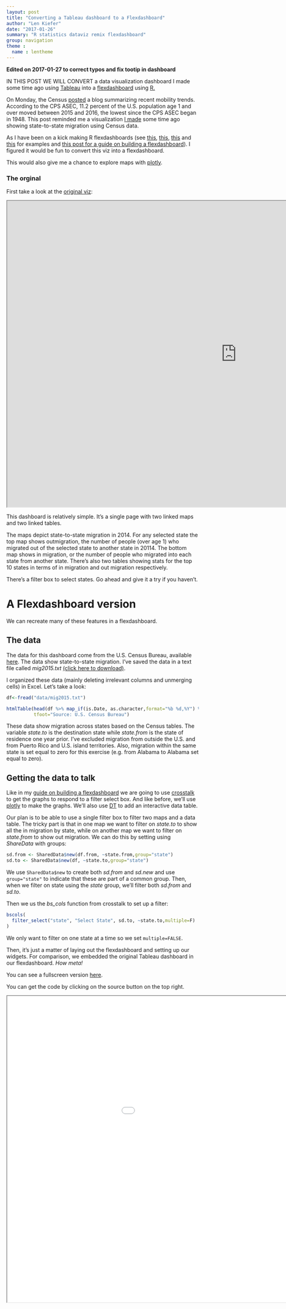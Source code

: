 ```yaml
---
layout: post
title: "Converting a Tableau dashboard to a Flexdashboard"
author: "Len Kiefer"
date: "2017-01-26"
summary: "R statistics dataviz remix flexdashboard"
group: navigation
theme :
  name : lentheme
---
```


**Edited on 2017-01-27 to correct typos and fix tootip in dashboard**

IN THIS POST WE WILL CONVERT a data visualization dashboard I made some time ago using [Tableau](https://www.tableau.com) into a [flexdashboard](http://rmarkdown.rstudio.com/flexdashboard/index.html) using [R.](https://www.r-project.org/)

On Monday, the Census [posted](http://www.census.gov/newsroom/blogs/random-samplings/2017/01/mover-rate.html) a blog summarizing recent mobility trends. According to the CPS ASEC, 11.2 percent of the U.S. population age 1 and over moved between 2015 and 2016, the lowest since the CPS ASEC began in 1948. This post reminded me a visualization [I made](https://public.tableau.com/profile/leonard.kiefer#!/vizhome/State-to-statemigrationin2014/Mobilitygraphic) some time ago showing state-to-state migration using Census data.

As I have been on a kick making R flexdashboards (see [this]({% post_url 2017-01-08-mortgage-rate-viewer %}), [this]({% post_url 2017-01-14-year-in-review-remix %}), [this]({% post_url 2017-01-16-cross-talk-dashboard %}) and [this]({% post_url 2017-01-20-flexin-friday %}) for examples and [this post for a guide on building a flexdashboard]({% post_url 2017-01-22-build-flex %})). I figured it would be fun to convert this viz into a flexdashboard.

This would also give me a chance to explore maps with [plotly](https://plot.ly/r/).

### The orginal

First take a look at the [original viz](https://public.tableau.com/views/State-to-statemigrationin2014/Mobilitygraphic?:embed=y&:display_count=yes):

<iframe src="https://public.tableau.com/views/State-to-statemigrationin2014/Mobilitygraphic?:embed=y&:display_count=yes" height="800" width="1200"></iframe>

This dashboard is relatively simple. It's a single page with two linked maps and two linked tables.

The maps depict state-to-state migration in 2014.  For any selected state the top map shows outmigration, the number of people (over age 1) who migrated out of the selected state to another state in 20114. The bottom map shows in migration, or the number of people who migrated into each state from another state. There's also two tables showing stats for the top 10 states in terms of in migration and out migration respectively.

There's a filter box to select states.  Go ahead and give it a try if you haven't.

# A Flexdashboard version

We can recreate many of these features in a flexdashboard.

## The data

The data for this dashboard come from the U.S. Census Bureau, available [here](http://www.census.gov/data/tables/time-series/demo/geographic-mobility/state-to-state-migration.html). The data show state-to-state migration.  I've saved the data in a text file called *mig2015.txt* [(click here to download)]({{ site.url}}/chartbooks/jan2017/data/mig2015.txt).

I organized these data (mainly deleting irrelevant columns and unmerging cells) in Excel.  Let's take a look:

```r
df<-fread("data/mig2015.txt")

htmlTable(head(df %>% map_if(is.Date, as.character,format="%b %d,%Y") %>% map_if(is.numeric, round,2) %>% as.data.frame() ,5), col.rgroup = c("none", "#F7F7F7"),caption="2015 State to State Migration Data",
          tfoot="Source: U.S. Census Bureau")

```

These data show migration across states based on the Census tables.  The variable *state.to* is the destination state while *state.from* is the state of residence one year prior. I've excluded migration from outside the U.S. and from Puerto Rico and U.S. island territories. Also, migration within the same state is set equal to zero for this exercise (e.g. from Alabama to Alabama set equal to zero).

## Getting the data to talk

Like in my [guide on building a flexdashboard]({% post_url 2017-01-22-build-flex %}) we are going to use [crosstalk](https://github.com/rstudio/crosstalk) to get the graphs to respond to a filter select box.  And like before, we'll use [plotly](https://plot.ly/r/) to make the graphs.  We'll also use [DT](https://rstudio.github.io/DT/) to add an interactive data table.

Our plan is to be able to use a single filter box to filter two maps and a data table. The tricky part is that in one map we want to filter on *state.to* to show all the in migration by state, while on another map we want to filter on *state.from* to show out migration. We can do this by setting using *ShareData* with groups:

```r
sd.from <- SharedData$new(df.from, ~state.from,group="state")
sd.to <- SharedData$new(df, ~state.to,group="state")
```

We use `SharedData$new` to create both *sd.from* and *sd.new* and use `group="state"` to indicate that these are part of a common group.  Then, when we filter on state using the *state* group, we'll filter both *sd.from* and *sd.to*.

Then we us the *bs_cols* function from crosstalk to set up a filter:

```r
bscols(
  filter_select("state", "Select State", sd.to, ~state.to,multiple=F)
)
```

We only want to filter on one state at a time so we set `multiple=FALSE`.

Then, it's just a matter of laying out the flexdashboard and setting up our widgets.  For comparison, we embedded the original Tableau dashboard in our flexdashboard. *How meta!*

You can see a fullscreen version [here]({{ site.url}}/chartbooks/jan2017/migration_flex2.html). 

You can get the code by clicking on the source button on the top right.

<iframe src="{{ site.url}}/chartbooks/jan2017/migration_flex2.html" height="800" width="1200"></iframe>